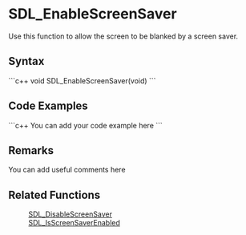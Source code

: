 <!-- pragma section-numbers off -->
<!-- pragma disable-camelcase -->

= SDL_EnableScreenSaver =
Use this function to allow the screen to be blanked by a screen saver.


== Syntax ==
```c++
void SDL_EnableScreenSaver(void)
```

== Code Examples ==
```c++
You can add your code example here
```

== Remarks ==
You can add useful comments here

== Related Functions ==
:[[SDL_DisableScreenSaver]]
:[[SDL_IsScreenSaverEnabled]]
